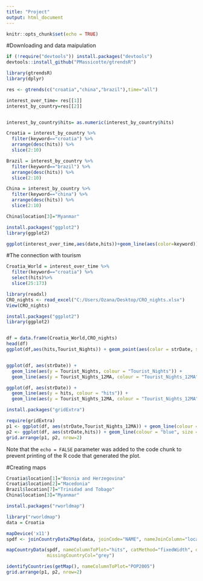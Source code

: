 ---
title: "Project"
output: html_document
---

```{r setup, include=FALSE}
knitr::opts_chunk$set(echo = TRUE)
```

#Downloading and data maipulation

```{r cars}
if (!require("devtools")) install.packages("devtools")
devtools::install_github("PMassicotte/gtrendsR")

library(gtrendsR)
library(dplyr)

res <- gtrends(c("croatia","china","brazil"),time="all")

interest_over_time= res[[1]]
interest_by_country=res[[2]]


interest_by_country$hits= as.numeric(interest_by_country$hits)

Croatia = interest_by_country %>%
  filter(keyword=="croatia") %>%
  arrange(desc(hits)) %>%
  slice(2:10)

Brazil = interest_by_country %>%
  filter(keyword=="brazil") %>%
  arrange(desc(hits)) %>%
  slice(2:10)

China = interest_by_country %>%
  filter(keyword=="china") %>%
  arrange(desc(hits)) %>%
  slice(2:10)

China$location[3]="Myanmar"

install.packages("ggplot2")
library(ggplot2)

ggplot(interest_over_time,aes(date,hits))+geom_line(aes(color=keyword))
```
#The connection with tourism

```{r pressure, echo=TRUE}
Croatia_World = interest_over_time %>%
  filter(keyword=="croatia") %>%
  select(hits)%>%
  slice(25:173)

library(readxl)
CRO_nights <- read_excel("C:/Users/Ozana/Desktop/CRO_nights.xlsx")
View(CRO_nights)

install.packages("ggplot2")
library(ggplot2)


df = data.frame(Croatia_World,CRO_nights)
head(df)
ggplot(df,aes(hits,Tourist_Nights)) + geom_point(aes(color = strDate, size = Tourist_Nights_12MA))+geom_smooth(method = "lm", se=FALSE, color="black", formula = y ~ x)


ggplot(df, aes(strDate)) + 
  geom_line(aes(y = Tourist_Nights, colour = "Tourist_Nights")) + 
  geom_line(aes(y = Tourist_Nights_12MA, colour = "Tourist_Nights_12MA"))

ggplot(df, aes(strDate)) + 
  geom_line(aes(y = hits, colour = "hits")) + 
  geom_line(aes(y = Tourist_Nights_12MA, colour = "Tourist_Nights_12MA"))

install.packages("gridExtra")

require(gridExtra)
p1 <- ggplot(df, aes(strDate,Tourist_Nights_12MA)) + geom_line(colour = "red", size = 1) 
p2 <- ggplot(df, aes(strDate,hits)) + geom_line(colour = "blue", size = 1) 
grid.arrange(p1, p2, nrow=2) 
```
Note that the `echo = FALSE` parameter was added to the code chunk to prevent printing of the R code that generated the plot.

#Creating maps

```{r}
Croatia$location[1]="Bosnia and Herzegovina"
Croatia$location[2]="Macedonia"
Brazil$location[7]="Trinidad and Tobago"
China$location[3]="Myanmar"

install.packages("rworldmap")

library("rworldmap")
data = Croatia 

mapDevice('x11')
spdf <- joinCountryData2Map(data, joinCode="NAME", nameJoinColumn="location" )

mapCountryData(spdf, nameColumnToPlot="hits", catMethod="fixedWidth", oceanCol="lightblue",
               missingCountryCol="grey")

identifyCountries(getMap(), nameColumnToPlot="POP2005")
grid.arrange(p1, p2, nrow=2)

```
